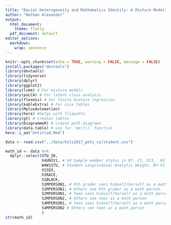 ```yaml
---
title: "Racial Heterogeneity and Mathematics Identity: A Mixture Modeling Perspective"
author: "Nathan Alexander"
output:
  html_document:
    theme: flatly
  pdf_document: default
editor_options:
  markdown:
    wrap: sentence
---
```


```r
knitr::opts_chunk$set(echo = TRUE, warning = FALSE, message = FALSE)
install.packages("devtools")
library(devtools)
library(tidyverse)
library(dplyr)
library(ggplot2)
library(lcmm) # For mixture models
library(poLCA) # For latent class analysis
library(flexmix) # For finite mixture regression
library(kableExtra) # For nice tables
library(MplusAutomation)
library(here) #helps with filepaths
library(gt) # creates tables
library(DiagrammeR) # create path diagrams
library(data.table) # use for `melt()` function
here::i_am("Untitled.Rmd")
```

```r
data <- read.csv("../data/hsls2017_pets_v1/student.csv")
```

```r
math_id <- data %>% 
  dplyr::select(STU_ID,
                X4UNIV1, # X4 Sample member status in BY, F1, U13,  HS transcript, and F2 rounds
                W4W1STU, # Student Longitudinal Analytic Weight, BY-F2
                X1SEX,
                X1RACE,
                X1BLACK,
                S1MPERSON1, # 9th grader sees himself/herself as a math person
                S1MPERSON2, # Others see 9th grader as a math person
                S2MPERSON1, # Teen sees himself/herself as a math person
                S2MPERSON2, # Others see teen as a math person
                S4MPERSON1, # Teen sees himself/herself as a math person
                S4MPERSON2 # Others see teen as a math person
                )
str(math_id)
```


```r


```


